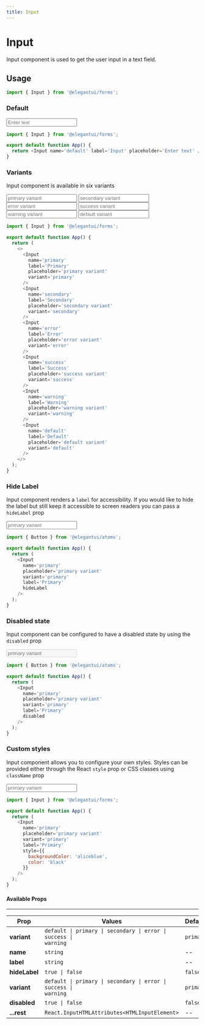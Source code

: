 ```yaml
---
title: Input
---
```



# Input

Input component is used to get the user input in a text field.

## Usage

```jsx
import { Input } from '@elegantui/forms';
```

### Default

<div style={{ marginTop: '1rem', width: '15rem' }}>
  <Input name='default' label='Input' placeholder='Enter text' />
</div>

```js
import { Input } from '@elegantui/forms';

export default function App() {
  return <Input name='default' label='Input' placeholder='Enter text' />;
}
```

### Variants

Input component is available in six variants

<div
  style={{
    marginTop: '1rem',
    display: 'flex',
    flexDirection: 'column',
    gap: '0.5rem',
    width: '15rem'
  }}
>
  <Input
    name='primary'
    label='Primary'
    placeholder='primary variant'
    variant='primary'
  />
  <Input
    name='secondary'
    label='Secondary'
    placeholder='secondary variant'
    variant='secondary'
  />
  <Input
    name='error'
    label='Error'
    placeholder='error variant'
    variant='error'
  />
  <Input
    name='success'
    label='Success'
    placeholder='success variant'
    variant='success'
  />
  <Input
    name='warning'
    label='Warning'
    placeholder='warning variant'
    variant='warning'
  />
  <Input
    name='default'
    label='Default'
    placeholder='default variant'
    variant='default'
  />
</div>

```js
import { Input } from '@elegantui/forms';

export default function App() {
  return (
    <>
      <Input
        name='primary'
        label='Primary'
        placeholder='primary variant'
        variant='primary'
      />
      <Input
        name='secondary'
        label='Secondary'
        placeholder='secondary variant'
        variant='secondary'
      />
      <Input
        name='error'
        label='Error'
        placeholder='error variant'
        variant='error'
      />
      <Input
        name='success'
        label='Success'
        placeholder='success variant'
        variant='success'
      />
      <Input
        name='warning'
        label='Warning'
        placeholder='warning variant'
        variant='warning'
      />
      <Input
        name='default'
        label='Default'
        placeholder='default variant'
        variant='default'
      />
    </>
  );
}
```

### Hide Label

Input component renders a `label` for accessibility. If you would like to hide the label but still keep it accessible to screen readers you can pass a `hideLabel` prop

<div
  style={{
    marginTop: '1rem',
    display: 'flex',
    flexDirection: 'column',
    gap: '0.5rem',
    width: '15rem'
  }}
>
  <Input
    name='primary'
    placeholder='primary variant'
    variant='primary'
    label='Primary'
    hideLabel
  />
</div>

```js
import { Button } from '@elegantui/atoms';

export default function App() {
  return (
    <Input
      name='primary'
      placeholder='primary variant'
      variant='primary'
      label='Primary'
      hideLabel
    />
  );
}
```

### Disabled state

Input component can be configured to have a disabled state by using the `disabled` prop

<div
  style={{
    marginTop: '1rem',
    display: 'flex',
    flexDirection: 'column',
    gap: '0.5rem',
    width: '15rem'
  }}
>
  <Input
    name='primary'
    placeholder='primary variant'
    variant='primary'
    label='Primary'
    disabled
  />
</div>

```js
import { Button } from '@elegantui/atoms';

export default function App() {
  return (
    <Input
      name='primary'
      placeholder='primary variant'
      variant='primary'
      label='Primary'
      disabled
    />
  );
}
```

### Custom styles

Input component allows you to configure your own styles. Styles can be provided either through the React `style` prop or CSS classes using `className` prop

<div
  style={{
    marginTop: '1rem',
    display: 'flex',
    flexDirection: 'column',
    gap: '0.5rem',
    width: '15rem'
  }}
>
  <Input
    name='primary'
    placeholder='primary variant'
    variant='primary'
    label='Primary'
    style={{ backgroundColor: 'aliceblue', color: 'black' }}
  />
</div>

```js
import { Input } from '@elegantui/forms';

export default function App() {
  return (
    <Input
      name='primary'
      placeholder='primary variant'
      variant='primary'
      label='Primary'
      style={{
        backgroundColor: 'aliceblue',
        color: 'black'
      }}
    />
  );
}
```

#### Available Props

---

| **Prop**      | **Values**                                                                                      | **Default** |
| ------------- | ----------------------------------------------------------------------------------------------- | ----------- |
| **variant**   | <code>default &#124; primary &#124; secondary &#124; error &#124; success &#124; warning</code> | `primary`   |
| **name**      | `string`                                                                                        | --          |
| **label**     | `string`                                                                                        | --          |
| **hideLabel** | <code>true &#124; false </code>                                                                 | `false`     |
| **variant**   | <code>default &#124; primary &#124; secondary &#124; error &#124; success &#124; warning</code> | `primary`   |
| **disabled**  | <code>true &#124; false</code>                                                                  | `false`     |
| **...rest**   | `React.InputHTMLAttributes<HTMLInputElement> `                                                  | --          |
